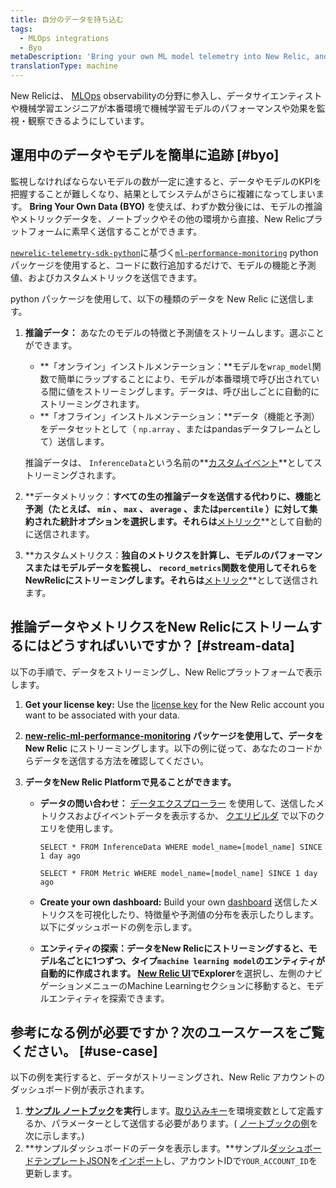```yaml
---
title: 自分のデータを持ち込む
tags:
  - MLOps integrations
  - Byo
metaDescription: 'Bring your own ML model telemetry into New Relic, and start getting value from your ML model data in just a few minutes'
translationType: machine
---
```


New Relicは、 [MLOps](/docs/alerts-applied-intelligence/mlops/get-started/intro-mlops/) observabilityの分野に参入し、データサイエンティストや機械学習エンジニアが本番環境で機械学習モデルのパフォーマンスや効果を監視・観察できるようにしています。

## 運用中のデータやモデルを簡単に追跡 [#byo]

監視しなければならないモデルの数が一定に達すると、データやモデルのKPIを把握することが難しくなり、結果としてシステムがさらに複雑になってしまいます。 **Bring Your Own Data (BYO)** を使えば、わずか数分後には、モデルの推論やメトリックデータを、ノートブックやその他の環境から直接、New Relicプラットフォームに素早く送信することができます。

[`newrelic-telemetry-sdk-python`](https://github.com/newrelic/newrelic-telemetry-sdk-python)に基づく[`ml-performance-monitoring`](https://github.com/newrelic-experimental/ml-performance-monitoring) pythonパッケージを使用すると、コードに数行追加するだけで、モデルの機能と予測値、およびカスタムメトリックを送信できます。

python パッケージを使用して、以下の種類のデータを New Relic に送信します。

1. **推論データ：** あなたのモデルの特徴と予測値をストリームします。選ぶことができます。

   * **「オンライン」インストルメンテーション：**モデルを`wrap_model`関数で簡単にラップすることにより、モデルが本番環境で呼び出されている間に値をストリーミングします。データは、呼び出しごとに自動的にストリーミングされます。
   * **「オフライン」インストルメンテーション：**データ（機能と予測）をデータセットとして（ `np.array` 、またはpandasデータフレームとして）送信します。

   推論データは、 `InferenceData`という名前の**[カスタムイベント](/docs/data-apis/ingest-apis/introduction-event-api/)**としてストリーミングされます。

2. **データメトリック：**すべての生の推論データを送信する代わりに、機能と予測（たとえば、 `min` 、 `max` 、 `average` 、または`percentile` ）に対して集約された統計オプションを選択します。それらは**[メトリック](/docs/data-apis/ingest-apis/metric-api/introduction-metric-api/)**として自動的に送信されます。

3. **カスタムメトリクス：**独自のメトリクスを計算し、モデルのパフォーマンスまたはモデルデータを監視し、 `record_metrics`関数を使用してそれらをNewRelicにストリーミングします。それらは**[メトリック](/docs/data-apis/ingest-apis/metric-api/introduction-metric-api/)**として送信されます。

## 推論データやメトリクスをNew Relicにストリームするにはどうすればいいですか？ [#stream-data]

以下の手順で、データをストリーミングし、New Relicプラットフォームで表示します。

1. **Get your license key:** Use the [license key](/docs/apis/intro-apis/new-relic-api-keys/#ingest-license-key) for the New Relic account you want to be associated with your data.

2. **[new-relic-ml-performance-monitoring](https://github.com/newrelic-experimental/ml-performance-monitoring) パッケージを使用して、データを New Relic** にストリーミングします。以下の例に従って、あなたのコードからデータを送信する方法を確認してください。

3. **データをNew Relic Platformで見ることができます。**

   * **データの問い合わせ：** [データエクスプローラー](/docs/query-your-data/explore-query-data/browse-data/introduction-data-explorer/) を使用して、送信したメトリクスおよびイベントデータを表示するか、 [クエリビルダ](/docs/query-your-data/explore-query-data/query-builder/introduction-query-builder/) で以下のクエリを使用します。

     ```
     SELECT * FROM InferenceData WHERE model_name=[model_name] SINCE 1 day ago
     ```

     ```
     SELECT * FROM Metric WHERE model_name=[model_name] SINCE 1 day ago
     ```

   * **Create your own dashboard:** Build your own [dashboard](/docs/query-your-data/explore-query-data/dashboards/introduction-dashboards/) 送信したメトリクスを可視化したり、特徴量や予測値の分布を表示したりします。以下にダッシュボードの例を示します。

   * **エンティティの探索：**データをNew Relicにストリーミングすると、モデル名ごとに1つずつ、タイプ`machine learning model`のエンティティが自動的に作成されます。 [New Relic UI](https://one.newrelic.com)で**Explorer**を選択し、左側のナビゲーションメニューのMachine Learningセクションに移動すると、モデルエンティティを探索できます。

## 参考になる例が必要ですか？次のユースケースをご覧ください。 [#use-case]

以下の例を実行すると、データがストリーミングされ、New Relic アカウントのダッシュボード例が表示されます。

1. **[サンプル ノートブック](%5Bhttps://github.com/newrelic-experimental/ml-performance-monitoring/blob/main/examples/sklearn.RandomForestClassifier_on_Iris_dataset.ipynb%5D)を実行**します。[取り込みキー](#stream-data)を環境変数として定義するか、パラメーターとして送信する必要があります。( [ノートブックの例](https://github.com/newrelic-experimental/ml-performance-monitoring/blob/main/examples/sklearn.RandomForestClassifier_on_Iris_dataset.ipynb)を次に示します。)
2. **サンプルダッシュボードのデータを表示します。**サンプル[ダッシュボードテンプレートJSON](https://github.com/newrelic-experimental/ml-performance-monitoring/blob/main/examples/RandomForestClassifier_example_dashboard.json)を[インポート](docs/query-your-data/explore-query-data/dashboards/introduction-dashboards/#dashboards-import)し、アカウントIDで`YOUR_ACCOUNT_ID`を更新します。